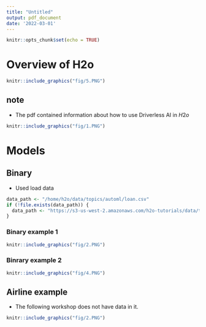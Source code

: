 ```yaml
---
title: "Untitled"
output: pdf_document
date: '2022-03-01'
---
```


```r
knitr::opts_chunk$set(echo = TRUE)
```

# Overview of H2o


```r
knitr::include_graphics("fig/5.PNG")
```


## note

- The pdf contained information about how to use Driverless AI in $H2o$

```r
knitr::include_graphics("fig/1.PNG")
```

# Models

## Binary 

- Used load data

```r
data_path <- "/home/h2o/data/topics/automl/loan.csv"
if (!file.exists(data_path)) {
  data_path <- "https://s3-us-west-2.amazonaws.com/h2o-tutorials/data/topics/automl/loan.csv"
}
```

### Binary example 1

```r
knitr::include_graphics("fig/2.PNG")
```

### Binrary example 2

```r
knitr::include_graphics("fig/4.PNG")
```

## Airline example

- The following workshop does not have data in it. 

```r
knitr::include_graphics("fig/2.PNG")
```